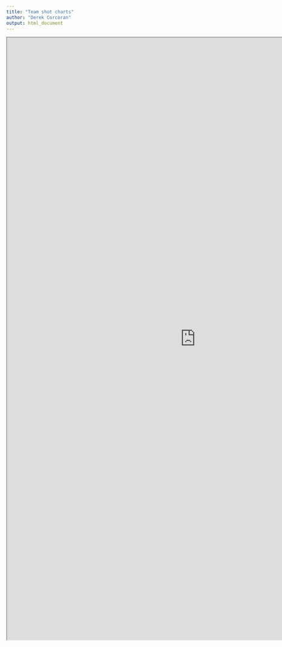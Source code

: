 ```yaml
---
title: "Team shot charts"
author: "Derek Corcoran"
output: html_document
---
```


<iframe src="https://derek-corcoran.shinyapps.io/ShotCharts/
" width="1000" height="1600px">
</iframe>